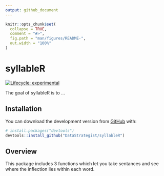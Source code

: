 ```yaml
---
output: github_document
---
```


<!-- README.md is generated from README.Rmd. Please edit that file -->

```r
knitr::opts_chunk$set(
  collapse = TRUE,
  comment = "#>",
  fig.path = "man/figures/README-",
  out.width = "100%"
)
```

# syllableR

<!-- badges: start -->
[![Lifecycle: experimental](https://img.shields.io/badge/lifecycle-experimental-orange.svg)](https://www.tidyverse.org/lifecycle/#experimental)
<!-- badges: end -->

The goal of syllableR is to ...

## Installation

<!-- You can install the released version of syllableR from [CRAN](https://CRAN.R-project.org) with: -->

<!-- ``` r -->
<!-- install.packages("syllableR") -->
<!-- ``` -->

You can download the development version from [GitHub](https://github.com/) with:

``` r
# install.packages("devtools")
devtools::install_github("DataStrategist/syllableR")
```
## Overview

This package includes 3 functions which let you take sentances and see where the 
inflection lies within each word.



